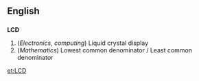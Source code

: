 ==English==

==={{initialism}}===
'''LCD'''

# (''Electronics, computing'') Liquid crystal display
# (''Mathematics'') Lowest common denominator / Least common denominator

[[et:LCD]]